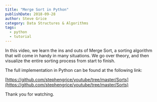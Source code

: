 ```yaml
---
title: "Merge Sort in Python"
publishDate: 2018-09-28
author: Steve Grice
category: Data Structures & Algorithms
tags:
  - python
  - tutorial
---
```


In this video, we learn the ins and outs of Merge Sort, a sorting algorithm that will come in handy in many situations.  We go over theory, and then visualize the entire sorting process from start to finish.


<BlogYoutubeVideo videoId="syHhPKK00Rc" />

The full implementation in Python can be found at the following link:

[https://github.com/stephengrice/youtube/tree/master/Sorts](https://github.com/stephengrice/youtube/tree/master/Sorts)

Thank you for watching.
